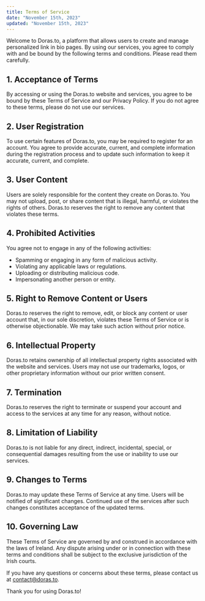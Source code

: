 ```yaml
---
title: Terms of Service
date: "November 15th, 2023"
updated: "November 15th, 2023"
---
```


Welcome to Doras.to, a platform that allows users to create and manage personalized link in bio pages. By using our services, you agree to comply with and be bound by the following terms and conditions. Please read them carefully.

## 1. Acceptance of Terms

By accessing or using the Doras.to website and services, you agree to be bound by these Terms of Service and our Privacy Policy. If you do not agree to these terms, please do not use our services.

## 2. User Registration

To use certain features of Doras.to, you may be required to register for an account. You agree to provide accurate, current, and complete information during the registration process and to update such information to keep it accurate, current, and complete.

## 3. User Content

Users are solely responsible for the content they create on Doras.to. You may not upload, post, or share content that is illegal, harmful, or violates the rights of others. Doras.to reserves the right to remove any content that violates these terms.

## 4. Prohibited Activities

You agree not to engage in any of the following activities:

-   Spamming or engaging in any form of malicious activity.
-   Violating any applicable laws or regulations.
-   Uploading or distributing malicious code.
-   Impersonating another person or entity.

## 5. Right to Remove Content or Users

Doras.to reserves the right to remove, edit, or block any content or user account that, in our sole discretion, violates these Terms of Service or is otherwise objectionable. We may take such action without prior notice.

## 6. Intellectual Property

Doras.to retains ownership of all intellectual property rights associated with the website and services. Users may not use our trademarks, logos, or other proprietary information without our prior written consent.

## 7. Termination

Doras.to reserves the right to terminate or suspend your account and access to the services at any time for any reason, without notice.

## 8. Limitation of Liability

Doras.to is not liable for any direct, indirect, incidental, special, or consequential damages resulting from the use or inability to use our services.

## 9. Changes to Terms

Doras.to may update these Terms of Service at any time. Users will be notified of significant changes. Continued use of the services after such changes constitutes acceptance of the updated terms.

## 10. Governing Law

These Terms of Service are governed by and construed in accordance with the laws of Ireland. Any dispute arising under or in connection with these terms and conditions shall be subject to the exclusive jurisdiction of the Irish courts.

If you have any questions or concerns about these terms, please contact us at contact@doras.to.

Thank you for using Doras.to!
